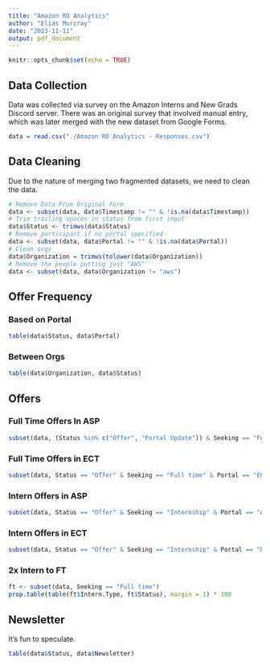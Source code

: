 ```yaml
---
title: "Amazon RO Analytics"
author: "Elias Murcray"
date: "2023-11-11"
output: pdf_document
---
```


```r
knitr::opts_chunk$set(echo = TRUE)
```

## Data Collection

Data was collected via survey on the Amazon Interns and New Grads Discord server. There was an original survey that involved manual entry, which was later merged with the new dataset from Google Forms.


```r
data = read.csv("./Amazon RO Analytics - Responses.csv")
```

## Data Cleaning

Due to the nature of merging two fragmented datasets, we need to clean the data.


```r
# Remove Data From Original Form
data <- subset(data, data$Timestamp != "" & !is.na(data$Timestamp))
# Trim trailing spaces in status from first input
data$Status <- trimws(data$Status)
# Remove participant if no portal specified
data <- subset(data, data$Portal != "" & !is.na(data$Portal))
# Clean orgs
data$Organization = trimws(tolower(data$Organization))
# Remove the people putting just "AWS"
data <- subset(data, data$Organization != "aws")
```

## Offer Frequency

### Based on Portal

```r
table(data$Status, data$Portal)
```
### Between Orgs

```r
table(data$Organization, data$Status)
```

## Offers

### Full Time Offers In ASP

```r
subset(data, (Status %in% c("Offer", "Portal Update")) & Seeking == "Full time" & Portal == "ASP")
```

### Full Time Offers in ECT

```r
subset(data, Status == "Offer" & Seeking == "Full time" & Portal == "ECT")
```

### Intern Offers in ASP

```r
subset(data, Status == "Offer" & Seeking == "Internship" & Portal == "ASP")
```

### Intern Offers in ECT

```r
subset(data, Status == "Offer" & Seeking == "Internship" & Portal == "ECT")
```

### 2x Intern to FT

```r
ft <- subset(data, Seeking == "Full time")
prop.table(table(ft$Intern.Type, ft$Status), margin = 1) * 100
```

## Newsletter

It's fun to speculate.

```r
table(data$Status, data$Newsletter)
```

